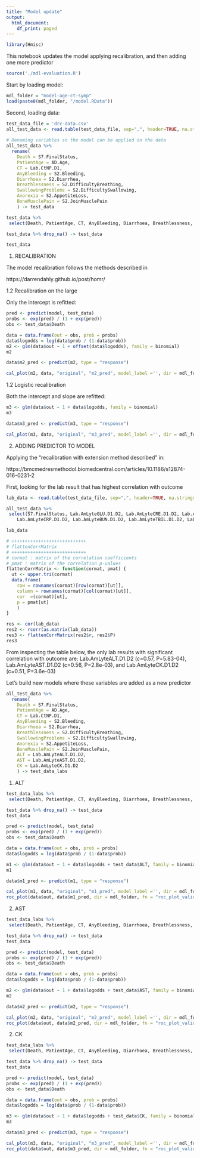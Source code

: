 ```yaml
---
title: "Model update"
output:
  html_document:
    df_print: paged
---
```


```r
library(Hmisc)
```

This notebook updates the model applying recalibration, and then adding one more predictor

```r
source('./mdl-evaluation.R')
```

Start by loading model:

```r
mdl_folder = "model-age-ct-symp"
load(paste0(mdl_folder, "/model.RData"))
```

Second, loading data:

```r
test_data_file = 'drc-data.csv' 
all_test_data <- read.table(test_data_file, sep=",", header=TRUE, na.strings="\\N")
  
# Renaming variables so the model can be applied on the data
all_test_data %>% 
  rename(
    Death = S7.FinalStatus,
    PatientAge = AD.Age,
    CT = Lab.CtNP.D1,
    AnyBleeding = S2.Bleeding,
    Diarrhoea = S2.Diarrhea,
    Breathlessness = S2.DifficultyBreathing, 
    SwallowingProblems = S2.DifficultySwallowing,
    Anorexia = S2.AppetiteLoss,
    BoneMusclePain = S2.JoinMusclePain
    ) -> test_data

test_data %>%
 select(Death, PatientAge, CT, AnyBleeding, Diarrhoea, Breathlessness, SwallowingProblems, Anorexia, BoneMusclePain) -> test_data

test_data %>% drop_na() -> test_data

test_data
```

1. RECALIBRATION

The model recalibration follows the methods described in

https://darrendahly.github.io/post/homr/

1.2 Recalibration on the large 

Only the intercept is refitted:

```r
pred <- predict(model, test_data)
probs <- exp(pred) / (1 + exp(pred))
obs <- test_data$Death

data = data.frame(out = obs, prob = probs)
data$logodds = log(data$prob / (1-data$prob))
m2 <- glm(data$out ~ 1 + offset(data$logodds), family = binomial)
m2

data$m2_pred <- predict(m2, type = "response")

cal_plot(m2, data, "original", "m2_pred", model_label ='', dir = mdl_folder, fn = "cal_plot_recalibration_on_the_large.pdf")
```

1.2 Logistic recalibration

Both the intercept and slope are refitted:

```r
m3 <- glm(data$out ~ 1 + data$logodds, family = binomial)
m3

data$m3_pred <- predict(m3, type = "response")

cal_plot(m3, data, "original", "m3_pred", model_label ='', dir = mdl_folder, fn = "cal_plot_recalibration_logistic.pdf")
```

2. ADDING PREDICTOR TO MODEL

Applying the "recalibration with extension method described" in:

https://bmcmedresmethodol.biomedcentral.com/articles/10.1186/s12874-016-0231-2

First, looking for the lab result that has highest correlation with outcome

```r
lab_data <- read.table(test_data_file, sep=",", header=TRUE, na.strings="\\N")

all_test_data %>%
 select(S7.FinalStatus, Lab.AmLyteGLU.D1.D2, Lab.AmLyteCRE.D1.D2, Lab.AmLyteALB.D1.D2, Lab.AmLyteAST.D1.D2, Lab.AmLyteAMY.D1.D2, Lab.AmLyteK.D1.D2, 
    Lab.AmLyteCRP.D1.D2, Lab.AmLyteBUN.D1.D2, Lab.AmLyteTBIL.D1.D2, Lab.AmLyteALT.D1.D2, Lab.AmLyteCK.D1.D2, Lab.AmLyteNa.D1.D2, Lab.AmLyteCa.D1.D2) -> lab_data

lab_data
```

```r
# ++++++++++++++++++++++++++++
# flattenCorrMatrix
# ++++++++++++++++++++++++++++
# cormat : matrix of the correlation coefficients
# pmat : matrix of the correlation p-values
flattenCorrMatrix <- function(cormat, pmat) {
  ut <- upper.tri(cormat)
  data.frame(
    row = rownames(cormat)[row(cormat)[ut]],
    column = rownames(cormat)[col(cormat)[ut]],
    cor  =(cormat)[ut],
    p = pmat[ut]
    )
}

res <- cor(lab_data)
res2 <- rcorr(as.matrix(lab_data))
res3 <- flattenCorrMatrix(res2$r, res2$P)
res3
```

From inspecting the table below, the only lab results with significant correlation with outcome are:
Lab.AmLyteALT.D1.D2 (c=0.57, P=5.83-04), 
Lab.AmLyteAST.D1.D2 (c=0.56, P=2.8e-03), and 
Lab.AmLyteCK.D1.D2 (c=0.51, P=3.6e-03)

Let's build new models where these variables are added as a new predictor

```r
all_test_data %>% 
  rename(
    Death = S7.FinalStatus,
    PatientAge = AD.Age,
    CT = Lab.CtNP.D1,
    AnyBleeding = S2.Bleeding,
    Diarrhoea = S2.Diarrhea,
    Breathlessness = S2.DifficultyBreathing, 
    SwallowingProblems = S2.DifficultySwallowing,
    Anorexia = S2.AppetiteLoss,
    BoneMusclePain = S2.JoinMusclePain,
    ALT = Lab.AmLyteALT.D1.D2,
    AST = Lab.AmLyteAST.D1.D2,
    CK = Lab.AmLyteCK.D1.D2
    ) -> test_data_labs
```

1. ALT

```r
test_data_labs %>%
 select(Death, PatientAge, CT, AnyBleeding, Diarrhoea, Breathlessness, SwallowingProblems, Anorexia, BoneMusclePain, ALT) -> test_data

test_data %>% drop_na() -> test_data
test_data
```

```r
pred <- predict(model, test_data)
probs <- exp(pred) / (1 + exp(pred))
obs <- test_data$Death

data = data.frame(out = obs, prob = probs)
data$logodds = log(data$prob / (1-data$prob))

m1 <- glm(data$out ~ 1 + data$logodds + test_data$ALT, family = binomial)
m1

data$m1_pred <- predict(m1, type = "response")

cal_plot(m1, data, "original", "m1_pred", model_label ='', dir = mdl_folder, fn = "cal_plot_model_with_alt.pdf")
roc_plot(data$out, data$m1_pred, dir = mdl_folder, fn = "roc_plot_validation_with_alt.pdf")
```

2. AST

```r
test_data_labs %>%
 select(Death, PatientAge, CT, AnyBleeding, Diarrhoea, Breathlessness, SwallowingProblems, Anorexia, BoneMusclePain, AST) -> test_data

test_data %>% drop_na() -> test_data
test_data
```

```r
pred <- predict(model, test_data)
probs <- exp(pred) / (1 + exp(pred))
obs <- test_data$Death

data = data.frame(out = obs, prob = probs)
data$logodds = log(data$prob / (1-data$prob))

m2 <- glm(data$out ~ 1 + data$logodds + test_data$AST, family = binomial)
m2

data$m2_pred <- predict(m2, type = "response")

cal_plot(m2, data, "original", "m2_pred", model_label ='', dir = mdl_folder, fn = "cal_plot_model_with_ast.pdf")
roc_plot(data$out, data$m2_pred, dir = mdl_folder, fn = "roc_plot_validation_with_ast.pdf")
```

2. CK

```r
test_data_labs %>%
 select(Death, PatientAge, CT, AnyBleeding, Diarrhoea, Breathlessness, SwallowingProblems, Anorexia, BoneMusclePain, CK) -> test_data

test_data %>% drop_na() -> test_data
test_data
```

```r
pred <- predict(model, test_data)
probs <- exp(pred) / (1 + exp(pred))
obs <- test_data$Death

data = data.frame(out = obs, prob = probs)
data$logodds = log(data$prob / (1-data$prob))

m3 <- glm(data$out ~ 1 + data$logodds + test_data$CK, family = binomial)
m3

data$m3_pred <- predict(m3, type = "response")

cal_plot(m3, data, "original", "m3_pred", model_label ='', dir = mdl_folder, fn = "cal_plot_model_with_ck.pdf")
roc_plot(data$out, data$m3_pred, dir = mdl_folder, fn = "roc_plot_validation_with_ck.pdf")
```